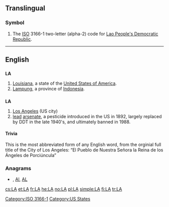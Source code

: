 {{also|Appendix:Variations of "la"}}
==Translingual==
===Symbol===
{{infl|mul|symbol}}
# The [[ISO]] 3166-1 two-letter (alpha-2) code for [[Lao People's Democratic Republic]].

[[Category:ISO 3166-1]]
----

==English==

==={{abbreviation}}===
'''LA'''

# [[Louisiana]], a state of the [[United States of America]].
# [[Lampung]], a province of [[Indonesia]].

==={{initialism}}===
'''LA'''

# [[Los Angeles]] (US city)
# [[lead]] [[arsenate]], a pesticide introduced in the US in 1892, largely replaced by DDT in the late 1940's, and ultimately banned in 1988.

====Trivia====
This is the most abbreviated form of any English word, from the orginial full title of the City of Los Angeles: “El Pueblo de Nuestra Señora la Reina de los Ángeles de Porciúncula”

===Anagrams===
* {{alphagram|[[al#English|al]]}} , [[Al#English|Al]], [[AL#English|AL]]


[[Category:US States]]

[[cs:LA]]
[[et:LA]]
[[fr:LA]]
[[he:LA]]
[[no:LA]]
[[pl:LA]]
[[simple:LA]]
[[fi:LA]]
[[tr:LA]]